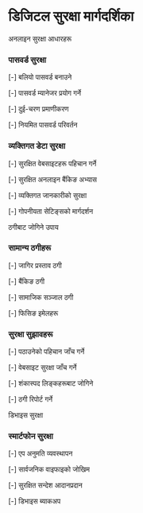 # डिजिटल सुरक्षा मार्गदर्शिका

<ContentSection>
  <IconHeading icon="shield">अनलाइन सुरक्षा आधारहरू</IconHeading>

### पासवर्ड सुरक्षा

[-] बलियो पासवर्ड बनाउने

[-] पासवर्ड म्यानेजर प्रयोग गर्ने

[-] दुई-चरण प्रमाणीकरण

[-] नियमित पासवर्ड परिवर्तन

### व्यक्तिगत डेटा सुरक्षा

[-] सुरक्षित वेबसाइटहरू पहिचान गर्ने

[-] सुरक्षित अनलाइन बैंकिङ अभ्यास

[-] व्यक्तिगत जानकारीको सुरक्षा

[-] गोपनीयता सेटिङ्सको मार्गदर्शन

  </ContentSection>

<ContentSection>
  <IconHeading icon="exclamation-triangle">ठगीबाट जोगिने उपाय</IconHeading>

### सामान्य ठगीहरू

[-] जागिर प्रस्ताव ठगी

[-] बैंकिङ ठगी

[-] सामाजिक सञ्जाल ठगी

[-] फिसिङ इमेलहरू

### सुरक्षा सुझावहरू

[-] पठाउनेको पहिचान जाँच गर्ने

[-] वेबसाइट सुरक्षा जाँच गर्ने

[-] शंकास्पद लिङ्कहरूबाट जोगिने

[-] ठगी रिपोर्ट गर्ने

  </ContentSection>

<ContentSection>
  <IconHeading icon="mobile">डिभाइस सुरक्षा</IconHeading>

### स्मार्टफोन सुरक्षा

[-] एप अनुमति व्यवस्थापन

[-] सार्वजनिक वाइफाइको जोखिम

[-] सुरक्षित सन्देश आदानप्रदान

[-] डिभाइस ब्याकअप

<MoreInfoButton href="/ne/skills-learning/digital" text="डिजिटल सीपहरूमा फर्कनुहोस्" />
</ContentSection>
